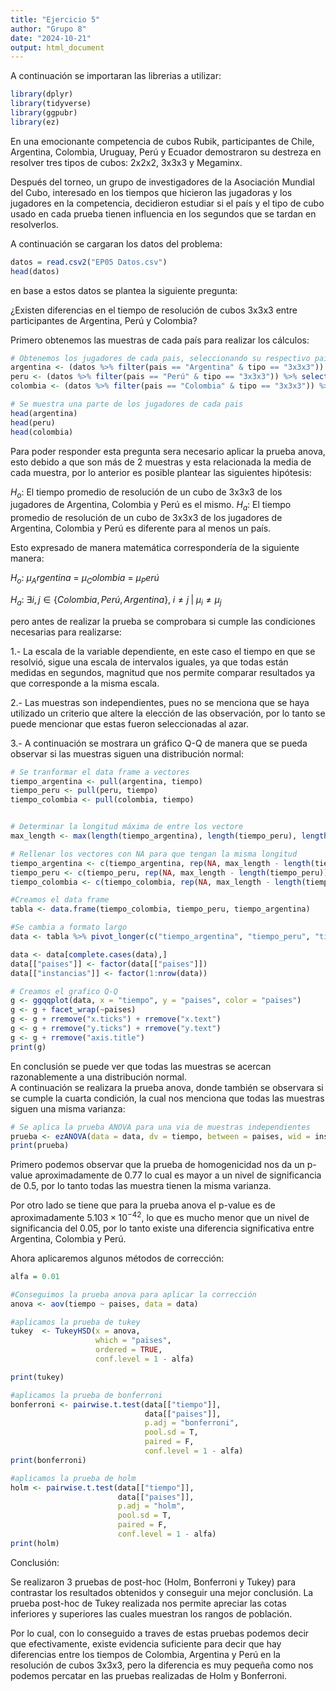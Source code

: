 ```yaml
---
title: "Ejercicio 5"
author: "Grupo 8"
date: "2024-10-21"
output: html_document
---
```


A continuación se importaran las librerias a utilizar:

```r
library(dplyr)
library(tidyverse)
library(ggpubr)
library(ez)
```

En una emocionante competencia de cubos Rubik, participantes de Chile, Argentina, Colombia, Uruguay, Perú y Ecuador demostraron su destreza en resolver tres tipos de cubos: 2x2x2, 3x3x3 y Megaminx.

Después del torneo, un grupo de investigadores de la Asociación Mundial del Cubo, interesado en los tiempos que hicieron las jugadoras y los jugadores en la competencia, decidieron estudiar si el país y el tipo de cubo usado en cada prueba tienen influencia en los segundos que se tardan en resolverlos.

A continuación se cargaran los datos del problema:

```r
datos = read.csv2("EP05 Datos.csv")
head(datos)
```

en base a estos datos se plantea la siguiente pregunta:

¿Existen diferencias en el tiempo de resolución de cubos 3x3x3 entre participantes de Argentina, Perú y Colombia?

Primero obtenemos las muestras de cada país para realizar los cálculos:

```r
# Obtenemos los jugadores de cada pais, seleccionando su respectivo pais y el tiempo  # de resolucion del cubo 3x3x3
argentina <- (datos %>% filter(pais == "Argentina" & tipo == "3x3x3")) %>% select(pais, tiempo)
peru <- (datos %>% filter(pais == "Perú" & tipo == "3x3x3")) %>% select(pais, tiempo)
colombia <- (datos %>% filter(pais == "Colombia" & tipo == "3x3x3")) %>% select(pais, tiempo)

# Se muestra una parte de los jugadores de cada pais
head(argentina)
head(peru)
head(colombia)
```

Para poder responder esta pregunta sera necesario aplicar la prueba anova, esto debido a que son más de 2 muestras y esta relacionada la media de cada muestra, por lo anterior es posible plantear las siguientes hipótesis:

$H_o:$ El tiempo promedio de resolución de un cubo de 3x3x3 de los jugadores de Argentina, Colombia y Perú es el mismo. $H_a:$ El tiempo promedio de resolución de un cubo de 3x3x3 de los jugadores de Argentina, Colombia y Perú es diferente para al menos un país.

Esto expresado de manera matemática correspondería de la siguiente manera:

$H_o:$ $\mu_Argentina$ = $\mu_Colombia$ = $\mu_Perú$

$H_a:$ $∃i, j ∈ \{Colombia, Perú, Argentina\}, \; i \neq j \; | \; \mu_i \neq \mu_j$

pero antes de realizar la prueba se comprobara si cumple las condiciones necesarias para realizarse:

1.- La escala de la variable dependiente, en este caso el tiempo en que se resolvió, sigue una escala de intervalos iguales, ya que todas están medidas en segundos, magnitud que nos permite comparar resultados ya que corresponde a la misma escala.

2.- Las muestras son independientes, pues no se menciona que se haya utilizado un criterio que altere la elección de las observación, por lo tanto se puede mencionar que estas fueron seleccionadas al azar.

3.- A continuación se mostrara un gráfico Q-Q de manera que se pueda observar si las muestras siguen una distribución normal:

```r
# Se tranformar el data frame a vectores
tiempo_argentina <- pull(argentina, tiempo)
tiempo_peru <- pull(peru, tiempo)
tiempo_colombia <- pull(colombia, tiempo)


# Determinar la longitud máxima de entre los vectore
max_length <- max(length(tiempo_argentina), length(tiempo_peru), length(tiempo_colombia))

# Rellenar los vectores con NA para que tengan la misma longitud
tiempo_argentina <- c(tiempo_argentina, rep(NA, max_length - length(tiempo_argentina)))
tiempo_peru <- c(tiempo_peru, rep(NA, max_length - length(tiempo_peru)))
tiempo_colombia <- c(tiempo_colombia, rep(NA, max_length - length(tiempo_colombia)))

#Creamos el data frame
tabla <- data.frame(tiempo_colombia, tiempo_peru, tiempo_argentina)

#Se cambia a formato largo
data <- tabla %>% pivot_longer(c("tiempo_argentina", "tiempo_peru", "tiempo_colombia"), names_to = "paises", values_to = "tiempo")

data <- data[complete.cases(data),]
data[["paises"]] <- factor(data[["paises"]])
data[["instancias"]] <- factor(1:nrow(data))

# Creamos el grafico Q-Q
g <- ggqqplot(data, x = "tiempo", y = "paises", color = "paises")
g <- g + facet_wrap(~paises)
g <- g + rremove("x.ticks") + rremove("x.text")
g <- g + rremove("y.ticks") + rremove("y.text")
g <- g + rremove("axis.title")
print(g)

```

En conclusión se puede ver que todas las muestras se acercan razonablemente a una distribución normal.\
A continuación se realizara la prueba anova, donde también se observara si se cumple la cuarta condición, la cual nos menciona que todas las muestras siguen una misma varianza:

```r
# Se aplica la prueba ANOVA para una via de muestras independientes
prueba <- ezANOVA(data = data, dv = tiempo, between = paises, wid = instancias, return_aov = TRUE, type = 2)
print(prueba)
```

Primero podemos observar que la prueba de homogenicidad nos da un p-value aproximadamente de 0.77 lo cual es mayor a un nivel de significancia de 0.5, por lo tanto todas las muestra tienen la misma varianza.

Por otro lado se tiene que para la prueba anova el p-value es de aproximadamente $5.103 \times 10^{-42}$, lo que es mucho menor que un nivel de significancia del 0.05, por lo tanto existe una diferencia significativa entre Argentina, Colombia y Perú.

Ahora aplicaremos algunos métodos de corrección:

```r
alfa = 0.01

#Conseguimos la prueba anova para aplicar la corrección
anova <- aov(tiempo ~ paises, data = data)

#aplicamos la prueba de tukey
tukey  <- TukeyHSD(x = anova,
                   which = "paises",
                   ordered = TRUE,
                   conf.level = 1 - alfa)

print(tukey)

#aplicamos la prueba de bonferroni
bonferroni <- pairwise.t.test(data[["tiempo"]],
                              data[["paises"]],
                              p.adj = "bonferroni",
                              pool.sd = T,
                              paired = F,
                              conf.level = 1 - alfa)
print(bonferroni)

#aplicamos la prueba de holm
holm <- pairwise.t.test(data[["tiempo"]],
                        data[["paises"]],
                        p.adj = "holm",
                        pool.sd = T,
                        paired = F,
                        conf.level = 1 - alfa)
print(holm)
```

Conclusión:

Se realizaron 3 pruebas de post-hoc (Holm, Bonferroni y Tukey) para contrastar los resultados obtenidos y conseguir una mejor conclusión. La prueba post-hoc de Tukey realizada nos permite apreciar las cotas inferiores y superiores las cuales muestran los rangos de población.

Por lo cual, con lo conseguido a traves de estas pruebas podemos decir que efectivamente, existe evidencia suficiente para decir que hay diferencias entre los tiempos de Colombia, Argentina y Perú en la resolución de cubos 3x3x3, pero la diferencia es muy pequeña como nos podemos percatar en las pruebas realizadas de Holm y Bonferroni.
